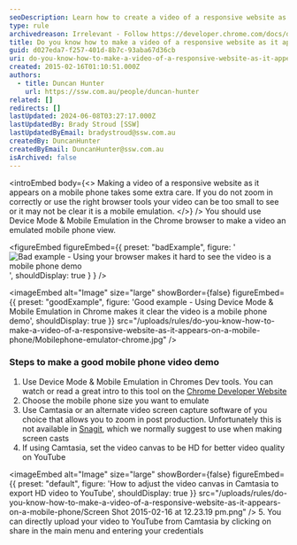 ```yaml
---
seoDescription: Learn how to create a video of a responsive website as it appears on a mobile phone using Chrome's Device Mode and Mobile Emulation.
type: rule
archivedreason: Irrelevant - Follow https://developer.chrome.com/docs/devtools/device-mode/ to get a responsive view on a browser
title: Do you know how to make a video of a responsive website as it appears on a mobile phone?
guid: d027eda7-f257-401d-8b7c-93aba67d36cb
uri: do-you-know-how-to-make-a-video-of-a-responsive-website-as-it-appears-on-a-mobile-phone
created: 2015-02-16T01:10:51.000Z
authors:
  - title: Duncan Hunter
    url: https://ssw.com.au/people/duncan-hunter
related: []
redirects: []
lastUpdated: 2024-06-08T03:27:17.000Z
lastUpdatedBy: Brady Stroud [SSW]
lastUpdatedByEmail: bradystroud@ssw.com.au
createdBy: DuncanHunter
createdByEmail: DuncanHunter@ssw.com.au
isArchived: false
---
```


<introEmbed
  body={<>
Making a video of a responsive website as it appears on a mobile phone takes some extra care. If you do not zoom in correctly or use the right browser tools your video can be too small to see or it may not be clear it is a mobile emulation.
  </>}
/>
You should use Device Mode & Mobile Emulation in the Chrome browser to make a video an emulated mobile phone view.

<figureEmbed figureEmbed={{
  preset: "badExample",
  figure: '![Bad example - Using your browser makes it hard to see the video is a mobile phone demo](/uploads/rules/do-you-know-how-to-make-a-video-of-a-responsive-website-as-it-appears-on-a-mobile-phone/browser-bad-view-for-video.jpg)',
  shouldDisplay: true
} } />


<imageEmbed
  alt="Image"
  size="large"
  showBorder={false}
  figureEmbed={{
    preset: "goodExample",
    figure: 'Good example - Using Device Mode & Mobile Emulation in Chrome makes it clear the video is a mobile phone demo',
    shouldDisplay: true
  }}
  src="/uploads/rules/do-you-know-how-to-make-a-video-of-a-responsive-website-as-it-appears-on-a-mobile-phone/Mobilephone-emulator-chrome.jpg"
/>

### Steps to make a good mobile phone video demo

1. Use Device Mode & Mobile Emulation in Chromes Dev tools. You can watch or read a great intro to this tool on the [Chrome Developer Website](https://developer.chrome.com/devtools/docs/device-mode)
2. Choose the mobile phone size you want to emulate
3. Use Camtasia or an alternate video screen capture software of you choice that allows you to zoom in post production. Unfortunately this is not available in [Snagit](https://www.techsmith.com/screen-capture.html), which we normally suggest to use when making screen casts
4. If using Camtasia, set the video canvas to be HD for better video quality on YouTube
   
<imageEmbed
  alt="Image"
  size="large"
  showBorder={false}
  figureEmbed={{
    preset: "default",
    figure: 'How to adjust the video canvas in Camtasia to export HD video to YouTube',
    shouldDisplay: true
  }}
  src="/uploads/rules/do-you-know-how-to-make-a-video-of-a-responsive-website-as-it-appears-on-a-mobile-phone/Screen Shot 2015-02-16 at 12.23.19 pm.png"
/>
5. You can directly upload your video to YouTube from Camtasia by clicking on share in the main menu and entering your credentials
